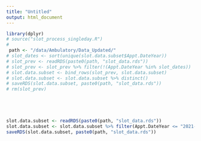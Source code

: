 ---
title: "Untitled"
output: html_document
---

```{r cars}
library(dplyr)
# source("slot_process_singleday.R")
# 
 path <- "/data/Ambulatory/Data_Updated/"
# slot_dates <- sort(unique(slot.data.subset$Appt.DateYear))
# slot_prev <- readRDS(paste0(path, "slot_data.rds"))
# slot_prev <- slot_prev %>% filter(!(Appt.DateYear %in% slot_dates))
# slot.data.subset <- bind_rows(slot_prev, slot.data.subset)
# slot.data.subset <- slot.data.subset %>% distinct()
# saveRDS(slot.data.subset, paste0(path, "slot_data.rds"))
# rm(slot_prev)





slot.data.subset <- readRDS(paste0(path, "slot_data.rds"))
slot.data.subset <- slot.data.subset %>% filter(Appt.DateYear <= "2021-12-31")
saveRDS(slot.data.subset, paste0(path, "slot_data.rds"))


```

